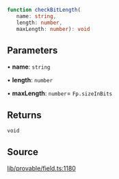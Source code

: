 ```ts
function checkBitLength(
   name: string, 
   length: number, 
   maxLength: number): void
```

## Parameters

• **name**: `string`

• **length**: `number`

• **maxLength**: `number`= `Fp.sizeInBits`

## Returns

`void`

## Source

[lib/provable/field.ts:1180](https://github.com/o1-labs/o1js/blob/6ebbc23710f6de023fea6d83dc93c5a914c571f2/src/lib/provable/field.ts#L1180)
